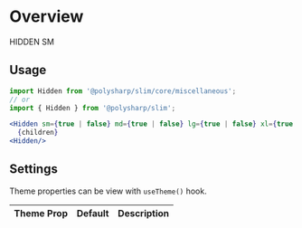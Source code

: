 

<Meta title="Core/Miscellaneous" component={Hidden} />

# Overview

<Preview withToolbar>
  <Story name="Hidden" parameters={{ decorators: [withKnobs] }}>
    <Hidden sm>
      <div style={{ height: '200px', width: '100%', border: '1px solid #000' }}>HIDDEN SM</div>
    </Hidden>
  </Story>
</Preview>

## Usage

```jsx
import Hidden from '@polysharp/slim/core/miscellaneous';
// or
import { Hidden } from '@polysharp/slim';

<Hidden sm={true | false} md={true | false} lg={true | false} xl={true | false}>
  {children}
<Hidden/>
```

## Settings

Theme properties can be view with `useTheme()` hook.

| Theme Prop | Default | Description |
| ---------- | ------- | ----------- |

